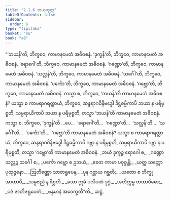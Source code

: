```yaml
---
title: "2.1.6 ဘယသုတ္တ"
tableOfContents: false
sidebar:
  order: 6
type: "tipitaka"
basket: "su"
book: "a8"
---
```



<DynamicBreadcrumb />

<Division number="56" book="a8" e="ch" v="17" p="114">

<Paragraph number="601" book="a8">
“‘ဘယန်’တိ, ဘိက္ခဝေ, ကာမာနမေတံ အဓိဝစနံ. ‘ဒုက္ခန်’တိ, ဘိက္ခဝေ, ကာမာနမေတံ အဓိဝစနံ. ‘ရောဂေါ’တိ, ဘိက္ခဝေ, ကာမာနမေတံ အဓိဝစနံ. ‘ဂဏ္ဍော’တိ, ဘိက္ခဝေ, ကာမာနမေတံ အဓိဝစနံ. ‘သလ္လန်’တိ, ဘိက္ခဝေ, ကာမာနမေတံ အဓိဝစနံ. ‘သင်္ဂေါ’တိ, ဘိက္ခဝေ, ကာမာနမေတံ အဓိဝစနံ. ‘ပင်္ကော’တိ, ဘိက္ခဝေ, ကာမာနမေတံ အဓိဝစနံ. ‘ဂဗ္ဘော’တိ, ဘိက္ခဝေ, ကာမာနမေတံ အဓိဝစနံ. ကသ္မာ စ, ဘိက္ခဝေ, ‘ဘယန်’တိ ကာမာနမေတံ အဓိဝစနံ? ယသ္မာ စ ကာမရာဂရတ္တာယံ, ဘိက္ခဝေ, ဆန္ဒရာဂဝိနိဗဒ္ဓေါ ဒိဋ္ဌဓမ္မိကာပိ ဘယာ န ပရိမုစ္စတိ, သမ္ပရာယိကာပိ ဘယာ န ပရိမုစ္စတိ, တသ္မာ ‘ဘယန်’တိ ကာမာနမေတံ အဓိဝစနံ. ကသ္မာ စ, ဘိက္ခဝေ, ‘ဒုက္ခန်’တိ …ပေ…  ‘ရောဂေါ’တိ…  ‘ဂဏ္ဍော’တိ…  ‘သလ္လန်’တိ…  ‘သင်္ဂေါ’တိ…  ‘ပင်္ကော’တိ…  ‘ဂဗ္ဘော’တိ ကာမာနမေတံ အဓိဝစနံ? ယသ္မာ စ ကာမရာဂရတ္တာယံ, ဘိက္ခဝေ, ဆန္ဒရာဂဝိနိဗဒ္ဓေါ ဒိဋ္ဌဓမ္မိကာပိ ဂဗ္ဘာ န ပရိမုစ္စတိ, သမ္ပရာယိကာပိ ဂဗ္ဘာ န ပရိမုစ္စတိ, တသ္မာ ‘ဂဗ္ဘော’တိ ကာမာနမေတံ အဓိဝစနံ.
</Paragraph>

<Paragraph number="602" type="verses" book="a8">
_ဘယံ ဒုက္ခဉ္စ ရောဂေါ စ,_  
_ဂဏ္ဍော သလ္လဉ္စ သင်္ဂေါ စ;_  
_ပင်္ကော ဂဗ္ဘော စ ဥဘယံ,_  
_ဧတေ ကာမာ ပဝုစ္စန္တိ;_  
_ယတ္ထ သတ္တော ပုထုဇ္ဇနော._  

</Paragraph>

<Paragraph number="603" type="verses" book="a8">
_ဩတိဏ္ဏော သာတရူပေန,_  
_ပုန ဂဗ္ဘာယ ဂစ္ဆတိ;_  
_ယတော စ ဘိက္ခု အာတာပီ,_  
_သမ္ပဇညံ န ရိစ္စတိ._  

</Paragraph>

<Paragraph number="604" type="verses" book="a8">
_သော ဣမံ ပလိပထံ ဒုဂ္ဂံ,_  
_အတိက္ကမ္မ တထာဝိဓော;_  
_ပဇံ ဇာတိဇရူပေတံ,_  
_ဖန္ဒမာနံ အဝေက္ခတီ”တိ._  


</Paragraph>
</Division>

<Paragraph number="605" type="center" book="a8">
ဆဋ္ဌံ.
</Paragraph>